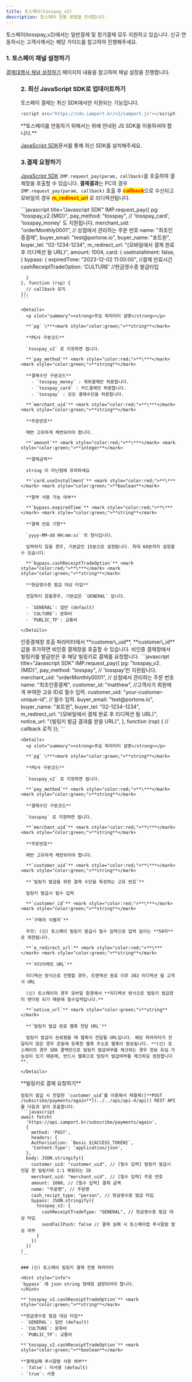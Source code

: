```yaml
---
title: 토스페이(tosspay_v2)
description: 토스페이 연동 방법을 안내합니다.
---
```



<Hint style="info">
  토스페이(tosspay_v2)에서는 일반결제 및 정기결제 모두 지원하고 있습니다. 신규 연동하시는 고객사께서는 해당 가이드를 참고하여 진행해주세요.
</Hint>

### 1. 토스페이 채널 설정하기

[결제대행사 채널 설정하기](../../ready/readme#3-결제대행사-채널-설정하기) 페이지의 내용을 참고하여 채널 설정을 진행합니다.

<Figure src="/gitbook-assets/ko/screenshot 2022-06-05 1.29.25.png" />

### 2. 최신 JavaScript SDK로 업데이트하기 <a href="#2." id="2."></a>

토스페이 결제는 최신 SDK에서만 지원되는 기능입니다.

```javascript title="JS SDK"
<script src="https://cdn.iamport.kr/v1/iamport.js"></script>
```

<Hint style="info">
  **토스페이를 연동하기 위해서는 위에 안내된 JS SDK를 이용하셔야 합니다.**

[JavaScript SDK](../../../sdk/javascript-sdk/readme)문서를 통해 최신 SDK를 설치해주세요.

</Hint>

### 3.결제 요청하기

[JavaScript SDK](../../../sdk/javascript-sdk/readme) `IMP.request_pay(param, callback)`을 호출하여
결제창을 호출할 수 있습니다. **결제결과**는 PC의 경우 `IMP.request_pay(param, callback)` 호출 후
<mark style="color:red;">**callback**</mark>으로 수신되고
모바일의 경우 <mark style="color:red;">**m_redirect_url**</mark> 로 리디렉션됩니다.

<Tabs>
  <Tab title="인증 결제창 요청">
    ```javascript title="Javascript SDK"
    IMP.request_pay({
      pg: "tosspay_v2.{MID}",
      pay_method: "tosspay", // 'tosspay_card', 'tosspay_money' 도 지원됩니다.
      merchant_uid: "orderMonthly0001", // 상점에서 관리하는 주문 번호
      name: "최초인증결제",
      buyer_email: "test@portone.io",
      buyer_name: "포트원",
      buyer_tel: "02-1234-1234",
      m_redirect_url: "{모바일에서 결제 완료 후 리디렉션 될 URL}",
      amount: 1004,
      card: {
        useInstallment: false,
      }
      bypass: {
        expiredTime: "2023-12-02 11:00:00", //결제 만료시간
        cashReceiptTradeOption: 'CULTURE' //현금영수증 발급타입

      }
    }, function (rsp) {
      // callback 로직
    });
    ```

    <Details>
      <p slot="summary"><strong>주요 파라미터 설명</strong></p>

      **`pg` \***<mark style="color:green;">**string**</mark>

      **PG사 구분코드**

      `tosspay_v2` 로 지정하면 됩니다.

      **`pay_method`** <mark style="color:red;">**\***</mark> <mark style="color:green;">**string**</mark>

      **결제수단 구분코드**
        - `tosspay_money` : 계좌결제만 허용합니다.
        - `tosspay_card` : 카드결제만 허용합니다.
        - `tosspay` : 모든 결제수단을 허용합니다.

      **`merchant_uid`** <mark style="color:red;">**\***</mark> <mark style="color:green;">**string**</mark>

      **주문번호**

      매번 고유하게 채번되어야 합니다.

      **`amount`** <mark style="color:red;">**\***</mark> <mark style="color:green;">**integer**</mark>

      **결제금액**

      string 이 아닌점에 유의하세요

      **`card.useInstallment`** <mark style="color:red;">**\***</mark> <mark style="color:green;">**boolean**</mark>

      **할부 사용 가능 여부**

      **`bypass.expiredTime`** <mark style="color:red;">**\***</mark> <mark style="color:green;">**string**</mark>

      **결제 만료 기한**

      `yyyy-MM-dd HH:mm:ss` 의 형식입니다.

      입력하지 않을 경우, 기본값인 15분으로 설정됩니다. 최대 60분까지 설정할 수 있습니다.

      **`bypass.cashReceiptTradeOption`** <mark style="color:red;">**\***</mark> <mark style="color:green;">**string**</mark>

      **현금영수증 발급 대상 타입**

      전달하지 않을경우, 기본값은 `GENERAL` 입니다.

      - `GENERAL`: 일반 (default)
      - `CULTURE`: 문화비
      - `PUBLIC_TP`: 교통비

    </Details>

  </Tab>

  <Tab title="비인증 결제창 요청">
    인증결제창 호출 파라미터에서 **customer\_uid**, **customer\_id**값을 추가하면 비인증 결제창을 호출할 수 있습니다.
    비인증 결제창에서 빌링키를 발급받은 후 해당 빌링키로 결제를 요청합니다.
    ```javascript title="Javascript SDK"
    IMP.request_pay({
      pg: "tosspay_v2.{MID}",
      pay_method: "tosspay", // 'tosspay'만 지원됩니다.
      merchant_uid: "orderMonthly0001", // 상점에서 관리하는 주문 번호
      name: "최초인증결제",
      customer_id: "matthew", //고객사가 회원에게 부여한 고유 ID로 필수 입력.
      customer_uid: "your-customer-unique-id", // 필수 입력.
      buyer_email: "test@portone.io",
      buyer_name: "포트원",
      buyer_tel: "02-1234-1234",
      m_redirect_url: "{모바일에서 결제 완료 후 리디렉션 될 URL}",
      notice_url: "{빌링키 발급 결과를 받을 URL}",
    }, function (rsp) {
      // callback 로직
    });
    ```

    <Details>
      <p slot="summary"><strong>주요 파라미터 설명</strong></p>

      **`pg` \***<mark style="color:green;">**string**</mark>

      **PG사 구분코드**

      `tosspay_v2` 로 지정하면 됩니다.

      **`pay_method`** <mark style="color:red;">**\***</mark> <mark style="color:green;">**string**</mark>

      **결제수단 구분코드**

      `tosspay` 로 지정하면 됩니다.

      **`merchant_uid`** <mark style="color:red;">**\***</mark> <mark style="color:green;">**string**</mark>

      **주문번호**

      매번 고유하게 채번되어야 합니다.

      **`customer_uid`** <mark style="color:red;">**\***</mark> <mark style="color:green;">**string**</mark>

      **`빌링키 발급을 위한 결제 수단을 특정하는 고유 번호`**

      빌링키 발급시 필수 입력

      **`customer_id`** <mark style="color:red;">**\***</mark> <mark style="color:green;">**string**</mark>

      **`구매자 식별자`**

      주의: (신) 토스페이 빌링키 발급시 필수 입력으로 입력 길이는 **50자**로 제한됩니다.

      **`m_redirect_url`** <mark style="color:red;">**\***</mark> <mark style="color:green;">**string**</mark>

      **`리다이렉트 URL`**

      리디렉션 방식으로 진행할 경우, 트랜잭션 종료 이후 302 리디렉션 될 고객사 URL

      (신) 토스페이의 경우 모바일 환경에서 **리디렉션 방식으로 빌링키 발급창이 렌더링 되기 때문에 필수입력입니다.**

      **`notice_url`** <mark style="color:green;">**string**</mark>

      **`빌링키 발급 완료 웹훅 전달 URL`**

      빌링키 발급이 완료됐을 때 웹훅이 전달될 URL입니다. 해당 파라미터가 전달되지 않은 경우 콘솔에 등록한 웹훅 주소로 웹훅이 발송됩니다. **(신) 토스페이의 경우 SDK 콜백만으로 빌링키 발급여부를 체크하는 경우 정보 유실 가능성이 있기 때문에, 반드시 웹훅으로 빌링키 발급여부를 체크하길 권장합니다**.

    </Details>

  </Tab>

  <Tab title="비인증 결제 API">
    **빌링키로 결제 요청하기**

    빌링키 발급 시 전달한 `customer_uid`를 이용해서 재결제([**POST /subscribe/payments/again**](../../api/api-4/api)) REST API를 다음과 같이 호출합니다.
    ```javascript
    await fetch(
      'https://api.iamport.kr/subscribe/payments/again',
      {
        method: 'POST',
        headers: {
        Authorization: `Basic ${ACCESS_TOKEN}`,
        'Content-Type': 'application/json',
      },
      body: JSON.stringify({
        customer_uid: "customer_uid", // [필수 입력] 빌링키 발급시 전달 한 빌링키와 1:1 매핑되는 ID
        merchant_uid: "merchant_uid", // [필수 입력] 주문 번호
        amount: 1000, // [필수 입력] 결제 금액
        name: "주문명", // 주문명
        cash_recipt_type: "person", // 현금영수증 발급 타입
        bypass: JSON.stringify({
          tosspay_v2: {
            cashReceiptTradeType: "GENERAL", // 현금영수증 발급 대상 타입
            sendFailPush: false // 결제 실패 시 토스페이앱 푸시알람 발송 여부
          }
        })
      })
    )
    ```

    ### (신) 토스페이 빌링키 결제 전용 파라미터

    <Hint style="info">
    `bypass` 에 json string 형태로 설정되어야 합니다.
    </Hint>

    **`tosspay_v2.cashReceiptTradeOption`** <mark style="color:green;">**string**</mark>

    **현금영수증 발급 대상 타입**
    - `GENERAL`: 일반 (default)
    - `CULTURE`: 문화비
    - `PUBLIC_TP`: 교통비

    **`tosspay_v2.cashReceiptTradeOption`** <mark style="color:green;">**boolean**</mark>

    **결제실패 푸시알람 사용 여부**
    - `false`: 미사용 (default)
    - `true`: 사용

  </Tab>
</Tabs>

